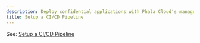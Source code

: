 ```yaml
---
description: Deploy confidential applications with Phala Cloud's managed TEE infrastructure.
title: Setup a CI/CD Pipeline
---
```



See: [Setup a CI/CD Pipeline](/phala-cloud/be-production-ready/ci-cd-automation/setup-a-ci-cd-pipeline)
